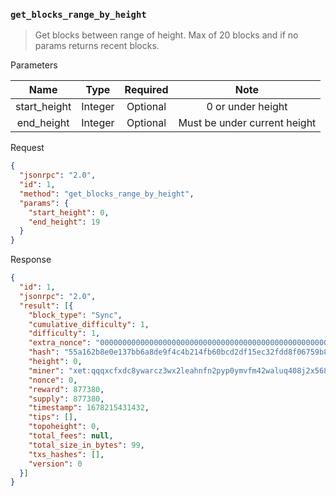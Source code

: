 
### `get_blocks_range_by_height`

> Get blocks between range of height. Max of 20 blocks and if no params returns recent blocks.

Parameters

|       Name       |   Type  | Required |                      Note                     |
|:----------------:|:-------:|:--------:|:---------------------------------------------:|
| start_height     | Integer | Optional | 0 or under height                             |
|  end_height      | Integer | Optional | Must be under current height                  |

Request

```json
{
  "jsonrpc": "2.0",
  "id": 1,
  "method": "get_blocks_range_by_height",
  "params": {
    "start_height": 0,
    "end_height": 19
  }
}
```

Response

```json
{
  "id": 1,
  "jsonrpc": "2.0",
  "result": [{
    "block_type": "Sync",
    "cumulative_difficulty": 1,
    "difficulty": 1,
    "extra_nonce": "0000000000000000000000000000000000000000000000000000000000000000",
    "hash": "55a162b8e0e137bb6a8de9f4c4b214fb60bcd2df15ec32fdd8f06759b863f06e",
    "height": 0,
    "miner": "xet:qqqxcfxdc8ywarcz3wx2leahnfn2pyp0ymvfm42waluq408j2x5680gtl9ky3",
    "nonce": 0,
    "reward": 877380,
    "supply": 877380,
    "timestamp": 1678215431432,
    "tips": [],
    "topoheight": 0,
    "total_fees": null,
    "total_size_in_bytes": 99,
    "txs_hashes": [],
    "version": 0
  }]
}
```
